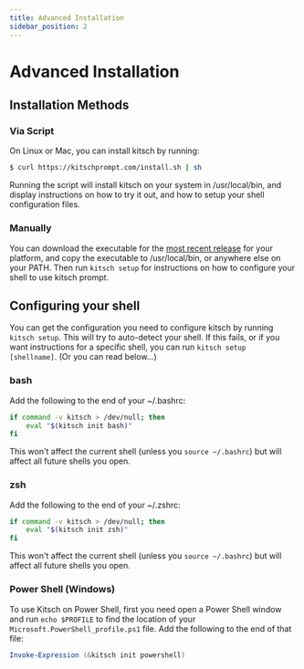 ```yaml
---
title: Advanced Installation
sidebar_position: 2
---
```


# Advanced Installation

## Installation Methods

### Via Script

On Linux or Mac, you can install kitsch by running:

```sh
$ curl https://kitschprompt.com/install.sh | sh
```

Running the script will install kitsch on your system in /usr/local/bin, and display instructions on how to try it out, and how to setup your shell configuration files.

### Manually

You can download the executable for the [most recent release](https://github.com/jwalton/kitsch/releases) for your platform, and copy the executable to /usr/local/bin, or anywhere else on your PATH. Then run `kitsch setup` for instructions on how to configure your shell to use kitsch prompt.

## Configuring your shell

You can get the configuration you need to configure kitsch by running `kitsch setup`. This will try to auto-detect your shell. If this fails, or if you want instructions for a specific shell, you can run `kitsch setup [shellname]`. (Or you can read below...)

### bash

Add the following to the end of your ~/.bashrc:

```sh
if command -v kitsch > /dev/null; then
    eval "$(kitsch init bash)"
fi
```

This won't affect the current shell (unless you `source ~/.bashrc`) but will affect all future shells you open.

### zsh

Add the following to the end of your ~/.zshrc:

```sh
if command -v kitsch > /dev/null; then
    eval "$(kitsch init zsh)"
fi
```

This won't affect the current shell (unless you `source ~/.bashrc`) but will affect all future shells you open.

### Power Shell (Windows)

To use Kitsch on Power Shell, first you need open a Power Shell window and run `echo $PROFILE` to find the location of your `Microsoft.PowerShell_profile.ps1` file. Add the following to the end of that file:

```powershell
Invoke-Expression (&kitsch init powershell)
```
